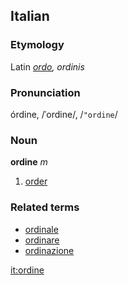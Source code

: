 ==Italian==
===Etymology===
Latin ''[[ordo]], ordinis''
===Pronunciation===
órdine, /ˈordine/, /<tt>"ordine</tt>/
===Noun===
'''ordine''' ''m''

# [[order]]

===Related terms===
*[[ordinale]]
*[[ordinare]]
*[[ordinazione]]

[[it:ordine]]